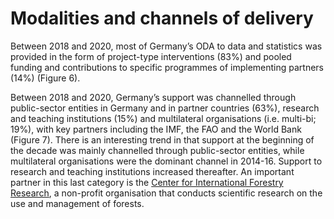 # Modalities and channels of delivery {-}

Between 2018 and 2020, most of Germany’s ODA to data and statistics was provided in the form of project-type interventions (83%) and pooled funding and contributions to specific programmes of implementing partners (14%) (Figure 6). 

Between 2018 and 2020, Germany's support was channelled through public-sector entities in Germany and in partner countries (63%), research and teaching institutions (15%) and multilateral organisations (i.e. multi-bi; 19%), with key partners including the IMF, the FAO and the World Bank (Figure 7). There is an interesting trend in that support at the beginning of the decade was mainly channelled through public-sector entities, while multilateral organisations were the dominant channel in 2014-16. Support to research and teaching institutions increased thereafter. An important partner in this last category is the [Center for International Forestry Research](https://www.cifor.org/), a non-profit organisation that conducts scientific research on the use and management of forests.

